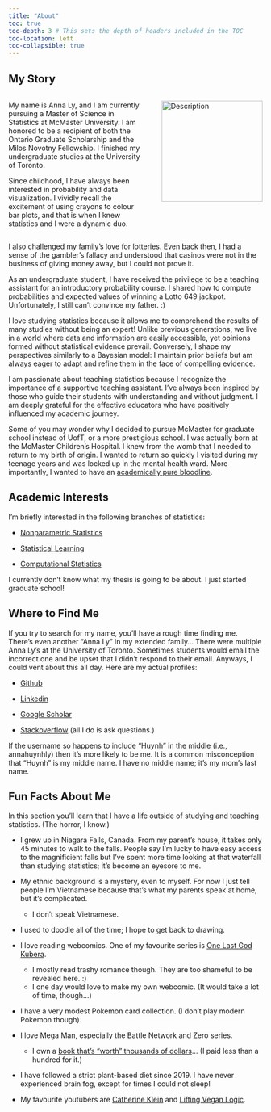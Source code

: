 ```yaml
---
title: "About"
toc: true
toc-depth: 3 # This sets the depth of headers included in the TOC
toc-location: left
toc-collapsible: true
---
```


## My Story

::: {style="display: flex; align-items: flex-start; gap: 20px;"}
::: {style="flex: 1;"}
My name is Anna Ly, and I am currently pursuing a Master of Science in Statistics at McMaster University. I am honored to be a recipient of both the Ontario Graduate Scholarship and the Milos Novotny Fellowship. I finished my undergraduate studies at the University of Toronto.

Since childhood, I have always been interested in probability and data visualization. I vividly recall the excitement of using crayons to colour bar plots, and that is when I knew statistics and I were a dynamic duo.
:::

<img src="assets/me.jpg" alt="Description" style="width: 200px; margin-left: 20px;"/>
:::

I also challenged my family's love for lotteries. Even back then, I had a sense of the gambler's fallacy and understood that casinos were not in the business of giving money away, but I could not prove it.

As an undergraduate student, I have received the privilege to be a teaching assistant for an introductory probability course. I shared how to compute probabilities and expected values of winning a Lotto 649 jackpot. Unfortunately, I still can't convince my father. :)

I love studying statistics because it allows me to comprehend the results of many studies without being an expert! Unlike previous generations, we live in a world where data and information are easily accessible, yet opinions formed without statistical evidence prevail. Conversely, I shape my perspectives similarly to a Bayesian model: I maintain prior beliefs but am always eager to adapt and refine them in the face of compelling evidence.

I am passionate about teaching statistics because I recognize the importance of a supportive teaching assistant. I've always been inspired by those who guide their students with understanding and without judgment. I am deeply grateful for the effective educators who have positively influenced my academic journey.

Some of you may wonder why I decided to pursue McMaster for graduate school instead of UofT, or a more prestigious school. I was actually born at the McMaster Children's Hospital. I knew from the womb that I needed to return to my birth of origin. I wanted to return so quickly I visited during my teenage years and was locked up in the mental health ward. More importantly, I wanted to have an [academically pure bloodline](https://link.springer.com/article/10.1007/s12564-015-9391-8).

## Academic Interests

I'm briefly interested in the following branches of statistics:

-   [Nonparametric Statistics](https://en.wikipedia.org/wiki/Nonparametric_statistics)

-   [Statistical Learning](https://en.wikipedia.org/wiki/Statistical_learning_theory)

-   [Computational Statistics](https://en.wikipedia.org/wiki/Computational_statistics)

I currently don't know what my thesis is going to be about. I just started graduate school!

## Where to Find Me

If you try to search for my name, you'll have a rough time finding me. There's even another "Anna Ly" in my extended family... There were multiple Anna Ly's at the University of Toronto. Sometimes students would email the incorrect one and be upset that I didn't respond to their email. Anyways, I could vent about this all day. Here are my actual profiles:

-   [Github](https://github.com/annahuynhly)

-   [Linkedin](https://www.linkedin.com/in/anna-ly-statistics-specialist/)

-   [Google Scholar](https://scholar.google.com/citations?user=9w41oS8AAAAJ&hl=en)

-   [Stackoverflow](https://stackoverflow.com/users/20815709/annahuynhly) (all I do is ask questions.)

If the username so happens to include "Huynh" in the middle (i.e., annahuynhly) then it's more likely to be me. It is a common misconception that "Huynh" is my middle name. I have no middle name; it's my mom's last name.

## Fun Facts About Me

In this section you'll learn that I have a life outside of studying and teaching statistics. (The horror, I know.)

-   I grew up in Niagara Falls, Canada. From my parent's house, it takes only 45 minutes to walk to the falls. People say I'm lucky to have easy access to the magnificient falls but I've spent more time looking at that waterfall than studying statistics; it's become an eyesore to me.

-   My ethnic background is a mystery, even to myself. For now I just tell people I'm Vietnamese because that's what my parents speak at home, but it's complicated.

    -   I don't speak Vietnamese.

-   I used to doodle all of the time; I hope to get back to drawing.

-   I love reading webcomics. One of my favourite series is [One Last God Kubera](https://www.webtoons.com/en/fantasy/kubera/list?title_no=83).

    -   I mostly read trashy romance though. They are too shameful to be revealed here. :)
    -   I one day would love to make my own webcomic. (It would take a lot of time, though...)

-   I have a very modest Pokemon card collection. (I don't play modern Pokemon though).

-   I love Mega Man, especially the Battle Network and Zero series.

    -   I own a [book that's "worth" thousands of dollars](https://www.amazon.ca/Megaman-Zero-Official-Complete-Works/dp/1897376014)... (I paid less than a hundred for it.)

-   I have followed a strict plant-based diet since 2019. I have never experienced brain fog, except for times I could not sleep!

-   My favourite youtubers are [Catherine Klein](https://www.youtube.com/@CatherineKlein94/videos) and [Lifting Vegan Logic](https://www.youtube.com/@LiftingVeganLogic/videos).
